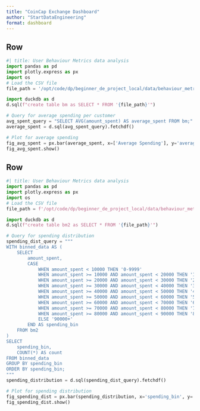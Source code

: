 ```yaml
---
title: "CoinCap Exchange Dashboard"
author: "StartDataEngineering"
format: dashboard
---
```


## Row {height=70%}

```python
#| title: User Behaviour Metrics data analysis
import pandas as pd
import plotly.express as px
import os
# Load the CSV file
file_path = '/opt/code/dp/beginner_de_project_local/data/behaviour_metrics.csv'

import duckdb as d
d.sql(f"create table bm as SELECT * FROM '{file_path}'")

# Query for average spending per customer
avg_spent_query = "SELECT AVG(amount_spent) AS average_spent FROM bm;"
average_spent = d.sql(avg_spent_query).fetchdf()

# Plot for average spending
fig_avg_spent = px.bar(average_spent, x=['Average Spending'], y='average_spent', title='Average Spending per Customer')
fig_avg_spent.show()
```

## Row {height=30%}

```python
#| title: User Behaviour Metrics data analysis
import pandas as pd
import plotly.express as px
import os
# Load the CSV file
file_path = f'/opt/code/dp/beginner_de_project_local/data/behaviour_metrics.csv'

import duckdb as d
d.sql(f"create table bm2 as SELECT * FROM '{file_path}'")

# Query for spending distribution
spending_dist_query = """
WITH binned_data AS (
    SELECT 
        amount_spent,
        CASE 
            WHEN amount_spent < 10000 THEN '0-9999'
            WHEN amount_spent >= 10000 AND amount_spent < 20000 THEN '10000-19999'
            WHEN amount_spent >= 20000 AND amount_spent < 30000 THEN '20000-29999'
            WHEN amount_spent >= 30000 AND amount_spent < 40000 THEN '30000-39999'
            WHEN amount_spent >= 40000 AND amount_spent < 50000 THEN '40000-49999'
            WHEN amount_spent >= 50000 AND amount_spent < 60000 THEN '50000-59999'
            WHEN amount_spent >= 60000 AND amount_spent < 70000 THEN '60000-69999'
            WHEN amount_spent >= 70000 AND amount_spent < 80000 THEN '70000-79999'
            WHEN amount_spent >= 80000 AND amount_spent < 90000 THEN '80000-89999'
            ELSE '90000+'
        END AS spending_bin
    FROM bm2
)
SELECT 
    spending_bin,
    COUNT(*) AS count
FROM binned_data
GROUP BY spending_bin
ORDER BY spending_bin;
"""
spending_distribution = d.sql(spending_dist_query).fetchdf()

# Plot for spending distribution
fig_spending_dist = px.bar(spending_distribution, x='spending_bin', y='count', title='Spending Distribution')
fig_spending_dist.show()
```
